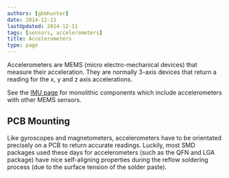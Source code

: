 ```yaml
---
authors: [gbmhunter]
date: 2014-12-11
lastUpdated: 2014-12-11
tags: [sensors, accelerometers]
title: Accelerometers
type: page
---
```


<WarningIsNotes />

Accelerometers are MEMS (micro electro-mechanical devices) that measure their acceleration. They are normally 3-axis devices that return a reading for the x, y and z axis accelerations.

See the [IMU page](/electronics/components/sensors/inertial-measurement-units-imus) for monolithic components which include accelerometers with other MEMS sensors.

## PCB Mounting

Like gyroscopes and magnetometers, accelerometers have to be orientated precisely on a PCB to return accurate readings. Luckily, most SMD packages used these days for accelerometers (such as the QFN and LGA package) have nice self-aligning properties during the reflow soldering process (due to the surface tension of the solder paste).
